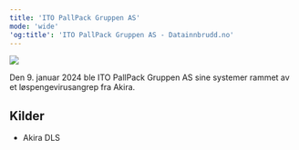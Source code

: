 ```yaml
---
title: 'ITO PallPack Gruppen AS'
mode: 'wide'
'og:title': 'ITO PallPack Gruppen AS - Datainnbrudd.no'
---
```


<Frame>
<img src="/images/ito-pallpack.png" noZoom/>
</Frame>

Den 9. januar 2024 ble ITO PallPack Gruppen AS sine systemer rammet av et løspengevirusangrep fra Akira.



## Kilder
- Akira DLS
